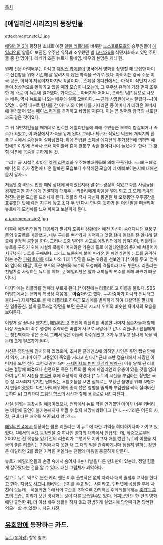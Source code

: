 [[목차]]

== [에일리언 시리즈]의 등장인물 ==
attachment:nute1_1.jpg

[[에일리언 2]]에 등장한 소녀로 예전 [[엘렌 리플리]]를 비롯한 [[노스트로모호]]의 승무원들이 [[에일리언]]의 알들이 보관된 우주선 유적과 조우했던 별 [[LV-426]]을 식민지화하고 있던 주민들 중 한 명이다. 레베카 조든 뉴트가 풀네임. 배우의 본명은 케리 헨.

원래 전문 아역배우는 아니고 [[제임스 카메론]]이 영국에서 영화를 촬영할 때 모집한 아이로 신선함을 위해 기존에 잘 알려지지 않은 아역을 쓰기로 했다. 아버지는 영국 주둔 미국 공군, 이작이 처음이자 마지막 작품이다.
.
스페셜 에디션에서는 아직 이 식민지 시설들이 정상적으로 돌아가고 있을 때의 모습이 나오는데, 그 우주선 유적에 가장 먼저 조우한 게 바로 이 뉴트네 일가였다. 가족으로는 아버지와 어머니, 오빠인 팀[* 팀으로 나오는 배우, 역시 뉴트로 나오는 배우의 실제 오빠이다. ~~근데 상영판에서는 잘렸다~~]이 있었다. 유적 내부로 탐사를 간 아버지와 어머니를 기다리던 중 어머니가 데려온 아버지에 들러붙어 있는 [[페이스 허거]]를 목격하고 비명을 지른다. 이는 곧 벌어질 참극의 신호탄과도 같은 것이었다.

그 뒤 식민지인들을 매개체로 번식한 에일리언들에 의해 주민들은 모조리 참살되거나 숙주가 되었고, 이 과정에서 가족을 잃게 된다. 그러나 체구가 작았던 덕분에 개척지의 환풍구 속에서 숨어들어 살아남았다. 위에 언급된 스페셜 에디션의 추가장면에 의하면 예전에도 이렇게 오빠나 또래 아이들과 같이 환풍구 속을 돌아다니며 놀았다고 한다. 그 경험 덕분에 목숨을 구하게 된 것.

그리고 곧 시설로 찾아온 [[엘렌 리플리]]와 우주해병대원들에 의해 구출된다. ~~왜 스페셜 에디션의 추가 장면에 나온 말쑥한 모습보다 수척해진 모습이 더 예뻐보이는지에 대해선 묻지 말자~~

처음엔 충격으로 인한 패닉 상태에 빠져있던지라 말수도 굉장히 적었고 다른 사람들을 경계했지만 자신에게 친절하게 대해주는 리플리에게 마음을 열게 되고 그 또래 특유의 천진난만한 모습을 드러내게 된다. 리플리 역시 자신이 동면된 채 오랫동안 우주공간을 표류했던 탓에 예전 지구에 놓고 왔다 두 번 다시 만나지 못하게 된 어린 딸을 떠올리며 뉴트에게 모성애를 느껴 아끼고 보살피게 된다. 

attachment:nute2.jpg

이후에 에일리언들의 대공세가 펼쳐져 포위된 상황에서 예전 자신이 숨어다니던 환풍구로의 탈출로를 제안했고, 내부 구조를 빠삭하게 기억하고 있던 탓에 일행을 잘 안내해 탈출에 결정적 공헌을 한다. 그러나 도중 벌어진 사고로 에일리언에게 잡혀가며, 리플리는 뉴트를 구하기 위해 시설의 폭발이 머지않은 가운데 홀로 에일리언들의 둥지에 쳐들어가서 간신히 뉴트를 구해낸다. 그리고 드롭쉽에 붙어 따라온 [[퀸 에일리언]]이 뉴트를 공격하려는 순간 [[파워 로더]]를 타고 나와 1 대 1 맞짱을 뜨는 위용을 선보인다.[* 이를 두고 '엄마와 엄마의 대결', 혹은 보호의 모성애와 복수의 모성애의 격돌이라고도 부른다. 리플리는 친딸처럼 사랑하는 뉴트를 위해, 퀸 에일리언은 알과 새끼들의 복수를 위해 싸웠기 때문이다.]

마지막에는 리플리를 엄마라 부르게 된다.[* 이전에는 리플리라고 이름을 불렀다. SBS 더빙판에서는 문화적 특성상 처음에는 '''아줌마'''라고 했다. ~~아줌마가 아니라 언니라고 불러~~] 자체적으로 볼 때 리플리로 하여금 모성애를 발휘하게 하여 대활약을 펼치게 한 일등공신. 실제 클로즈업 장면을 보면 은근히 시고니 위버와 비슷한 이미지의 모습을 보여준다.

이렇게 잘 끝나나 했지만, [[에일리언 3]] 초반에 리플리를 비롯한 나머지 생존자들과 함께 비상 사출되어 죄수 행성에 추락하는 바람에 사고로 사망하고 만다. 리플리나 팬들에게는 청천벽력과 같은 소식. 그래서 많은 이들이 아쉬워했고, 3가 두고두고 신나게 욕을 먹는데 크게 일조하게 된다.

시신은 영안실에 안치되어 있었으며, 조사한 클레멘스에 의하면 사인은 동면 캡슐 안에서 익사, 그나마 아무 고통없이 죽었을 거라고 한다.[* 근데 초반 캡슐내에서 사망한 이미지를 보면 전혀 그런것 같지 않다.[http://1.bp.blogspot.com/-IRR-9HZoskI/TpiGKnJJooI/AAAAAAAACRA/mJpSHBZecdU/s --데이비드 핀처 개객기 해봐--]] 이를 알게 된 리플리는 절망에 빠졌으나 한편으론 죽은 뉴트의 몸 속에 에일리언의 유충이 있을 것을 염려하여 뉴트의 시신을 [[부검]]한 후에 화장까지 하였다.[* 뉴트의 시신을 부검하는 장면은 극중 잘 묘사되지 않지만 남아있는 스틸컷들을 보면 실제로는 부검씬 촬영을 위해 모형까지 만들어졌었다. 다만 아역배우에게 좋지 않은 영향을 줄까봐 부검씬을 싹둑 잘라버린 듯하다.[http://3.bp.blogspot.com/_CcjaNCJXX34/TCUv50s0XQI/AAAAAAAAAws/4qBb8mRHU5E/s1600/ALIEN3_DISC2-0.bmp #]] 그리하여 [[드웨인 힉스]]의 시신과 함께 용광로로 내던져진다.

사실 원래는 등장시킬 예정이었으나, 전작에서 뉴트 역을 연기했던 아이가 너무 커버리는 바람에 출연이 불가능해지자 어쩔 수 없이 사망처리했다고 한다. ~~더러운 어른의 사정, 근데 다른 배우를 쓰면 되지 않나?~~

[[에일리언 4]]에서 등장하는 클론 리플리는 이 뉴트에 대한 기억을 희미하게나마 가지고 있었다. 4에서의 주요 등장인물 중 하나인 [[콜]]과의 대화에서 언급되는데, 작중으로부터 200여년 전 목숨을 잃기 전의 리플리가 그렇게도 지키고자 애를 썼던 뉴트의 이름을 지금의 클론 리플리는 기억해내지 못한 채 그 때의 일을 간략하게나마 덤덤히 말하는 장면은 에일리언 2를 봤던 기억을 떠올리는 팬들의 마음을 뭉클하게 만든다.

뉴트가 에일리언들의 손길 속에서 숨어지내는 나날을 다룬 만화판이 있는데, 정말 힘들게 살아왔다는 것을 알 수 있다. 대신 그림체가 괴악하다.

참고로 뉴트 역으로 분한 케리 헨은 이후 출연작은 없이 자라나 대학 졸업후 교사를 한다고 한다. 지금도 [[시고니 위버]]와는 편지를 주고 받는 사이라고. 인터넷에 성장한 후에 사진이 있는데... 에일리언 2 에서의 모습을 추억으로 간직하신 위키러들에게는 [[충격과 공포]]의 모습...이라기 보단 생각과는 많이 다른 모습일수도 있다. 어찌보면 단 한 편의 영화에만 출연한 뒤, 더 이상 배우 생활을 하지 않고 평범하게 살았기에 당연하다면 당연한 외모라 할 수 있겠다. [http://erogro.tistory.com/7 최근 사진].

== [[유희왕]]에 등장하는 카드. ==
[[뉴트(유희왕)]] 항목 참조.
